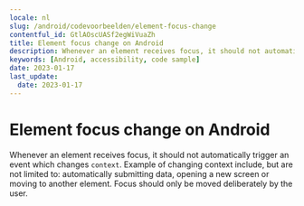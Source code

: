 ```yaml
---
locale: nl
slug: /android/codevoorbeelden/element-focus-change
contentful_id: GtlAOscUASf2egWiVuaZh
title: Element focus change on Android
description: Whenever an element receives focus, it should not automatically trigger an event which changes context.
keywords: [Android, accessibility, code sample]
date: 2023-01-17
last_update:
  date: 2023-01-17
---
```


# Element focus change on Android

Whenever an element receives focus, it should not automatically trigger an event which changes `context`. Example of changing context include, but are not limited to: automatically submitting data, opening a new screen or moving to another element. Focus should only be moved deliberately by the user.

<CodeSample id="element-focus" framework="android" locale="nl"/>
